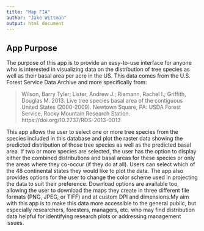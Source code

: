 ---
title: "Map FIA"
author: "Jake Wittman"
output: html_document
---
## App Purpose
   
   The purpose of this app is to provide an easy-to-use interface for anyone who is interested in visualizing data on the distribution of tree species as well as their basal area per acre in the US. This data comes from the U.S. Forest Service Data Archive and more specifically from: 
   
   
   >Wilson, Barry Tyler; Lister, Andrew J.; Riemann, Rachel I.; Griffith, Douglas M. 2013. Live tree species basal area of the contiguous United States (2000-2009). Newtown Square, PA: USDA Forest Service, Rocky Mountain Research Station. https://doi.org/10.2737/RDS-2013-0013

This app allows the user to select one or more tree species from the  species included in this database and plot the raster data showing the predicted distribution of those tree species as well as the predicted basal area. If two or more species are selected, the user has the option to display either the combined distributions and basal areas for these species or only the areas where they co-occur (if they do at all). Users can select which of the 48 continental states they would like to plot the data. The app also provides options for the user to change the color scheme used in projecting the data to suit their preference. Download options are available too, allowing the user to download the maps they create in three different file formats (PNG, JPEG, or TIFF) and at custom DPI and dimensions.My aim with this app is to make this data more accessible to the general public, but especially researchers, foresters, managers, etc. who may find distribution data helpful for identifying research plots or addressing management issues. 
  